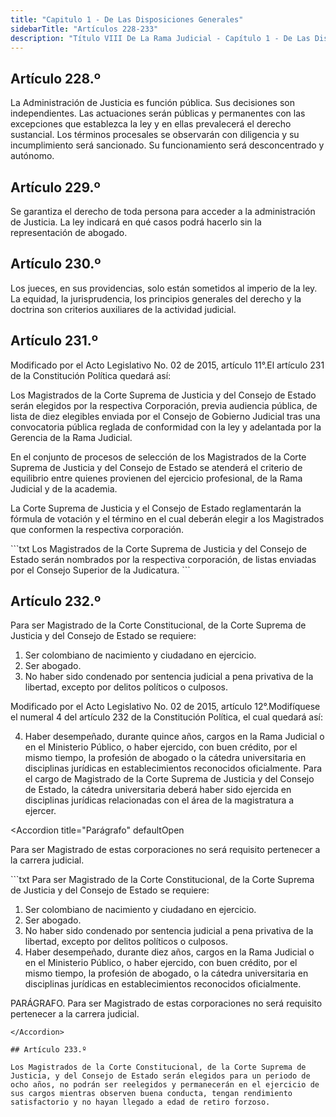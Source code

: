 ```yaml
---
title: "Capitulo 1 - De Las Disposiciones Generales"
sidebarTitle: "Artículos 228-233"
description: "Título VIII De La Rama Judicial - Capítulo 1 - De Las Disposiciones Generales"
---
```


## Artículo 228.º

La Administración de Justicia es función pública. Sus decisiones son independientes. Las actuaciones serán públicas y permanentes con las excepciones que establezca la ley y en ellas prevalecerá el derecho sustancial. Los términos procesales se observarán con diligencia y su incumplimiento será sancionado. Su funcionamiento será desconcentrado y autónomo.

## Artículo 229.º

Se garantiza el derecho de toda persona para acceder a la administración de Justicia. La ley indicará en qué casos podrá hacerlo sin la representación de abogado.

## Artículo 230.º

Los jueces, en sus providencias, solo están sometidos al imperio de la ley. La equidad, la jurisprudencia, los principios generales del derecho y la doctrina son criterios auxiliares de la actividad judicial.

## Artículo 231.º

<Warning>Modificado por el Acto Legislativo No. 02 de 2015, artículo 11°.El artículo 231 de la Constitución Política quedará así:</Warning>

Los Magistrados de la Corte Suprema de Justicia y del Consejo de Estado serán elegidos por la respectiva Corporación, previa audiencia pública, de lista de diez elegibles enviada por el Consejo de Gobierno Judicial tras una convocatoria pública reglada de conformidad con la ley y adelantada por la Gerencia de la Rama Judicial.

En el conjunto de procesos de selección de los Magistrados de la Corte Suprema de Justicia y del Consejo de Estado se atenderá el criterio de equilibrio entre quienes provienen del ejercicio profesional, de la Rama Judicial y de la academia.

La Corte Suprema de Justicia y el Consejo de Estado reglamentarán la fórmula de votación y el término en el cual deberán elegir a los Magistrados que conformen la respectiva corporación.

<Accordion title="Artículo original antes de la modificación:">
```txt
Los Magistrados de la Corte Suprema de Justicia y del Consejo de Estado serán
nombrados por la respectiva corporación, de listas enviadas por el Consejo
Superior de la Judicatura.
```
</Accordion>

## Artículo 232.º

Para ser Magistrado de la Corte Constitucional, de la Corte Suprema de Justicia y del Consejo de Estado se requiere:

1. Ser colombiano de nacimiento y ciudadano en ejercicio.
2. Ser abogado.
3. No haber sido condenado por sentencia judicial a pena privativa de la libertad, excepto por delitos políticos o culposos.

<Warning>Modificado por el Acto Legislativo No. 02 de 2015, artículo 12°.Modifíquese el numeral 4 del artículo 232 de la Constitución Política, el cual quedará así:</Warning>

4. Haber desempeñado, durante quince años, cargos en la Rama Judicial o en el Ministerio Público, o haber ejercido, con buen crédito, por el mismo tiempo, la profesión de abogado o la cátedra universitaria en disciplinas jurídicas en establecimientos reconocidos oficialmente. Para el cargo de Magistrado de la Corte Suprema de Justicia y del Consejo de Estado, la cátedra universitaria deberá haber sido ejercida en disciplinas jurídicas relacionadas con el área de la magistratura a ejercer.

<Accordion
title="Parágrafo"
defaultOpen
>
Para ser Magistrado de estas corporaciones no será
requisito pertenecer a la carrera judicial.
</Accordion>


<Accordion title="Artículo original antes de la modificación:">
```txt
Para ser Magistrado de la Corte Constitucional, de la Corte Suprema de 
Justicia y del Consejo de Estado se requiere:

1. Ser colombiano de nacimiento y ciudadano en ejercicio.
2. Ser abogado.
3. No haber sido condenado por sentencia judicial a pena privativa de la 
libertad, excepto por delitos políticos o culposos.
4. Haber desempeñado, durante diez años, cargos en la Rama Judicial
o en el Ministerio Público, o haber ejercido, con buen crédito, por el mismo
tiempo, la profesión de abogado, o la cátedra universitaria en disciplinas
jurídicas en establecimientos reconocidos oficialmente.

PARÁGRAFO. Para ser Magistrado de estas corporaciones no será
requisito pertenecer a la carrera judicial.
```
</Accordion>

## Artículo 233.º

Los Magistrados de la Corte Constitucional, de la Corte Suprema de Justicia, y del Consejo de Estado serán elegidos para un periodo de ocho años, no podrán ser reelegidos y permanecerán en el ejercicio de sus cargos mientras observen buena conducta, tengan rendimiento satisfactorio y no hayan llegado a edad de retiro forzoso.
